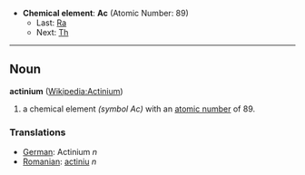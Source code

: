 *'''Chemical element''': '''Ac''' (Atomic Number: 89)
**Last: [[Radon|Ra]]
**Next: [[Thorium|Th]]
----
== Noun ==
'''actinium''' ([[en:Actinium|Wikipedia:Actinium]])

# a chemical element ''(symbol Ac)'' with an [[atomic number]] of 89.

===Translations===
*[[German]]: Actinium ''n''
*[[Romanian]]: [[actiniu]] ''n''